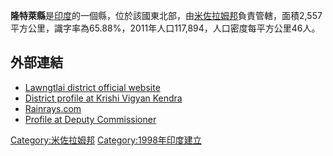 '''隆特萊縣'''是[[印度|印度]]的一個縣，位於該國東北部，由[[米佐拉姆邦|米佐拉姆邦]]負責管轄，面積2,557平方公里，識字率為65.88%，2011年人口117,894，人口密度每平方公里46人。

==外部連結==
*[http://archive.wikiwix.com/cache/20110922081753/http://lawngtlai.nic.in/ Lawngtlai district official website]
*[https://web.archive.org/web/20180424013149/http://kvklawngtlai.nic.in/ District profile at Krishi Vigyan Kendra]
*[http://www.rainrays.com/topic/district_lawngtlai-3867-241.htm Rainrays.com] {{Wayback|url=http://www.rainrays.com/topic/district_lawngtlai-3867-241.htm |date=20180528052014 }}
*[https://web.archive.org/web/20130617053324/http://dclawngtlai.mizoram.gov.in/page/profile240712110703.html Profile at Deputy Commissioner]

{{coord|22|31|48|N|92|54|00|E|region:IN-MZ_type:adm2nd_source:kolossus-nowiki|display=title}}

{{India-geo-stub}}
[[Category:米佐拉姆邦|Category:米佐拉姆邦]]
[[Category:1998年印度建立|Category:1998年印度建立]]